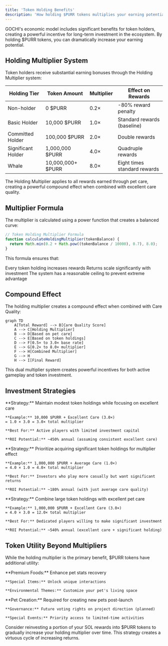 ```yaml
---
title: 'Token Holding Benefits'
description: 'How holding $PURR tokens multiplies your earning potential'
---
```


GOCHI's economic model includes significant benefits for token holders, creating a powerful incentive for long-term investment in the ecosystem. By holding $PURR tokens, you can dramatically increase your earning potential.

## Holding Multiplier System

Token holders receive substantial earning bonuses through the Holding Multiplier system:

| Holding Tier | Token Amount | Multiplier | Effect on Rewards |
|--------------|--------------|------------|-------------------|
| Non-holder | 0 $PURR | 0.2× | -80% reward penalty |
| Basic Holder | 10,000 $PURR | 1.0× | Standard rewards (baseline) |
| Committed Holder | 100,000 $PURR | 2.0× | Double rewards |
| Significant Holder | 1,000,000 $PURR | 4.0× | Quadruple rewards |
| Whale | 10,000,000+ $PURR | 8.0× | Eight times standard rewards |

<Note>
The Holding Multiplier applies to all rewards earned through pet care, creating a powerful compound effect when combined with excellent care quality.
</Note>

## Multiplier Formula

The multiplier is calculated using a power function that creates a balanced curve:

```javascript
// Token Holding Multiplier Formula
function calculateHoldingMultiplier(tokenBalance) {
  return Math.min(0.2 + Math.pow((tokenBalance / 10000), 0.7), 8.0);
}
```

This formula ensures that:

<CardGroup cols={3}>
  <Card title="Incremental Growth" icon="chart-line">
    Every token holding increases rewards
  </Card>
  <Card title="Balanced Scaling" icon="scale-balanced">
    Returns scale significantly with investment
  </Card>
  <Card title="Fair Ceiling" icon="arrow-up-right-dots">
    The system has a reasonable ceiling to prevent extreme advantage
  </Card>
</CardGroup>

## Compound Effect

The holding multiplier creates a compound effect when combined with Care Quality:

```mermaid
graph TD
    A[Total Reward] --> B[Care Quality Score]
    A --> C[Holding Multiplier]
    B --> D[Based on pet care]
    C --> E[Based on token holdings]
    D --> F[0.5× to 3.0× base rate]
    E --> G[0.2× to 8.0× multiplier]
    F --> H[Combined Multiplier]
    G --> H
    H --> I[Final Reward]
```

This dual multiplier system creates powerful incentives for both active gameplay and token investment.

## Investment Strategies

<AccordionGroup>
  <Accordion title="Balanced Approach">
    **Strategy:** Maintain modest token holdings while focusing on excellent care
    
    **Example:** 10,000 $PURR + Excellent Care (3.0×)
    = 1.0 × 3.0 = 3.0× total multiplier
    
    **Best For:** Active players with limited investment capital
    
    **ROI Potential:** ~450% annual (assuming consistent excellent care)
  </Accordion>
  
  <Accordion title="Token-Focused">
    **Strategy:** Prioritize acquiring significant token holdings for multiplier effect
    
    **Example:** 1,000,000 $PURR + Average Care (1.0×)
    = 4.0 × 1.0 = 4.0× total multiplier
    
    **Best For:** Investors who play more casually but want significant returns
    
    **ROI Potential:** ~180% annual (with just average care quality)
  </Accordion>
  
  <Accordion title="Maximalist Approach">
    **Strategy:** Combine large token holdings with excellent pet care
    
    **Example:** 1,000,000 $PURR + Excellent Care (3.0×)
    = 4.0 × 3.0 = 12.0× total multiplier
    
    **Best For:** Dedicated players willing to make significant investment
    
    **ROI Potential:** ~540% annual (excellent care + significant holding)
  </Accordion>
</AccordionGroup>

## Token Utility Beyond Multipliers

While the holding multiplier is the primary benefit, $PURR tokens have additional utility:

<CardGroup cols={2}>
  <Card title="Premium Features" icon="wand-magic-sparkles">
    **Premium Foods:** Enhance pet stats recovery
    
    **Special Items:** Unlock unique interactions
    
    **Environmental Themes:** Customize your pet's living space
  </Card>
  
  <Card title="Ecosystem Participation" icon="users-gear">
    **Pet Creation:** Required for creating new pets post-launch
    
    **Governance:** Future voting rights on project direction (planned)
    
    **Special Events:** Priority access to limited-time activities
  </Card>
</CardGroup>

<Tip>
Consider reinvesting a portion of your SOL rewards into $PURR tokens to gradually increase your holding multiplier over time. This strategy creates a virtuous cycle of increasing returns.
</Tip>